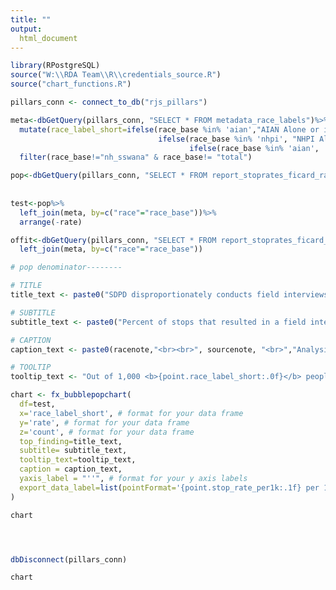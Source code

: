 ```yaml
---
title: ""
output:
  html_document
---
```

<!-- link to Google Font -->
<link href="https://fonts.googleapis.com/css2?family=Inter:wght@100;200;300;400;500;600;700;800;900&display=swap" rel="stylesheet">

```r

library(RPostgreSQL)
source("W:\\RDA Team\\R\\credentials_source.R")
source("chart_functions.R")

pillars_conn <- connect_to_db("rjs_pillars")

meta<-dbGetQuery(pillars_conn, "SELECT * FROM metadata_race_labels")%>%
  mutate(race_label_short=ifelse(race_base %in% 'aian',"AIAN Alone or in Combination",
                                 ifelse(race_base %in% 'nhpi', "NHPI Alone or in Combination",
                                        ifelse(race_base %in% 'aian', 'AIAN Alone or in Combination', race_label_short))))%>%
  filter(race_base!="nh_sswana" & race_base!= "total")

pop<-dbGetQuery(pillars_conn, "SELECT * FROM report_stoprates_ficard_race_pop_person") 
  
  
test<-pop%>%
  left_join(meta, by=c("race"="race_base"))%>%
  arrange(-rate)

offit<-dbGetQuery(pillars_conn, "SELECT * FROM report_stoprates_ficard_race_offit_person") %>%
  left_join(meta, by=c("race"="race_base"))

# pop denominator--------

# TITLE 
title_text <- paste0("SDPD disproportionately conducts field interviews for Black people living in San Diego")

# SUBTITLE
subtitle_text <- paste0("Percent of stops that resulted in a field interview card by race per 1,000 people of that racial group in San Diego")

# CAPTION
caption_text <- paste0(racenote,"<br><br>", sourcenote, "<br>","Analysis for all officer-initiated stops resulting in a field interview card only.","<br>")

# TOOLTIP
tooltip_text <- "Out of 1,000 <b>{point.race_label_short:.0f}</b> people in San Diego, <b>{point.rate:.1f}</b>  people perceived as <b>{point.race_label_short:.0f}</b> are stopped for an officer-initiated stop that results in a field interview card"

chart <- fx_bubblepopchart(
  df=test,
  x='race_label_short', # format for your data frame
  y='rate', # format for your data frame
  z='count', # format for your data frame
  top_finding=title_text,
  subtitle= subtitle_text,
  tooltip_text=tooltip_text,
  caption = caption_text,
  yaxis_label = "''", # format for your y axis labels
  export_data_label=list(pointFormat='{point.stop_rate_per1k:.1f} per 1K') # format for your data
) 

chart




dbDisconnect(pillars_conn)

```

```r
chart
```

<script>
  widg = document.getElementsByClassName('html-widget'); //find widgets
  for (let i = 0; i < widg.length; i++) { //loop through
    document.getElementsByClassName('highchart')[i].style.width = '100%'; //adjust width
    document.getElementsByClassName('highchart')[i].style.height = '100%'; //adjust height
  }
</script>
